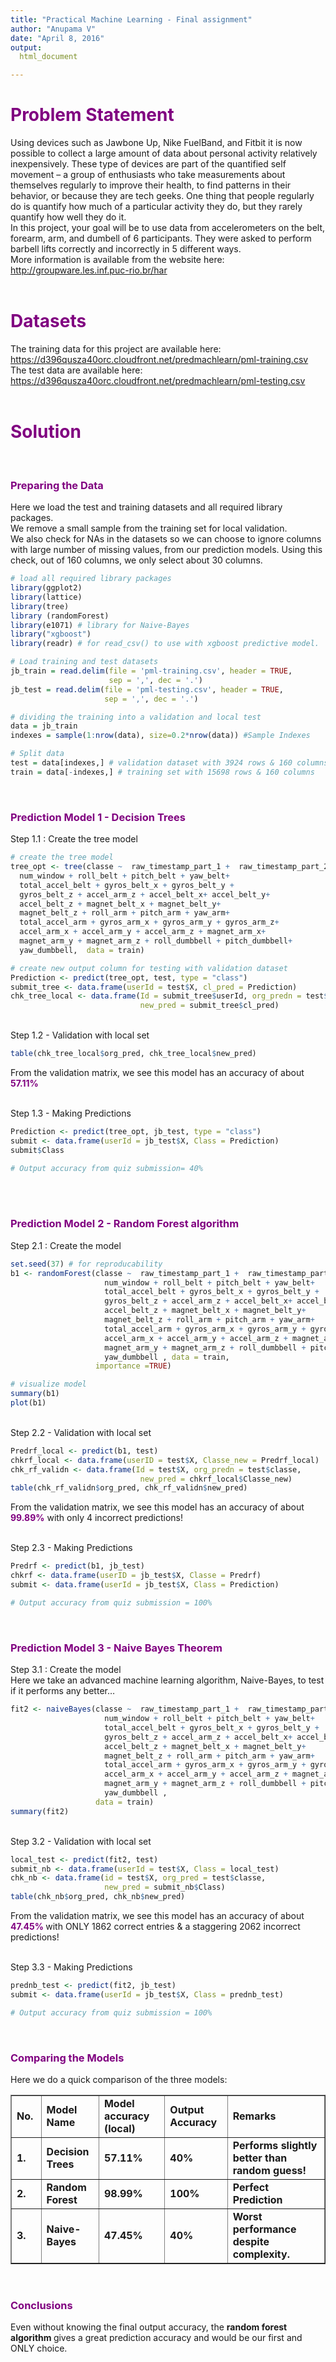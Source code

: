 ---
title: "Practical Machine Learning - Final assignment"
author: "Anupama V"
date: "April 8, 2016"
output: 
  html_document

---

<font color="purple"><h1> Problem Statement</h1></font>

Using devices such as Jawbone Up, Nike FuelBand, and Fitbit it is now possible to collect a large amount of data about personal activity relatively inexpensively. These type of devices are part of the quantified self movement – a group of enthusiasts who take measurements about themselves regularly to improve their health, to find patterns in their behavior, or because they are tech geeks. One thing that people regularly do is quantify how much of a particular activity they do, but they rarely quantify how well they do it. <br />
In this project, your goal will be to use data from accelerometers on the belt, forearm, arm, and dumbell of 6 participants. They were asked to perform barbell lifts correctly and incorrectly in 5 different ways. <br />
More information is available from the website here: <a href =  http://groupware.les.inf.puc-rio.br/har>http://groupware.les.inf.puc-rio.br/har</a>
<br /><br />

<font color="purple"><h1> Datasets </h1></font>
The training data for this project are available here:<br />
<a href = https://d396qusza40orc.cloudfront.net/predmachlearn/pml-training.csv>
https://d396qusza40orc.cloudfront.net/predmachlearn/pml-training.csv </a> <br />
The test data are available here:<br />
<a href = https://d396qusza40orc.cloudfront.net/predmachlearn/pml-testing.csv>
https://d396qusza40orc.cloudfront.net/predmachlearn/pml-testing.csv </a>
<br /><br />


<font color="purple"><h1>Solution</h1></font><br />

<font color="purple"><h3>Preparing the Data</h3></font>
Here we load the test and training datasets and all required library packages.<br />
We remove a small sample from the training set for local validation. <br />
We also check for NAs in the datasets so we can choose to ignore columns with large number of missing values, from our prediction models. Using this check, out of 160 columns, we only select about 30 columns.

```{r chunk_name, include=FALSE}
# load all required library packages
library(ggplot2)
library(lattice)
library(tree)
library (randomForest)
library(e1071) # library for Naive-Bayes
library("xgboost")
library(readr) # for read_csv() to use with xgboost predictive model.
```

```{r}
# Load training and test datasets
jb_train = read.delim(file = 'pml-training.csv', header = TRUE, 
                      sep = ',', dec = '.')
jb_test = read.delim(file = 'pml-testing.csv', header = TRUE, 
                     sep = ',', dec = '.')

# dividing the training into a validation and local test 
data = jb_train
indexes = sample(1:nrow(data), size=0.2*nrow(data)) #Sample Indexes

# Split data
test = data[indexes,] # validation dataset with 3924 rows & 160 columns
train = data[-indexes,] # training set with 15698 rows & 160 columns
```

<br />




<font color="purple"><h3>Prediction Model 1 - Decision Trees</h3></font>
Step 1.1 : Create the tree model
```{r}
# create the tree model
tree_opt <- tree(classe ~  raw_timestamp_part_1 +  raw_timestamp_part_2+
  num_window + roll_belt + pitch_belt + yaw_belt+ 
  total_accel_belt + gyros_belt_x + gyros_belt_y + 
  gyros_belt_z + accel_arm_z + accel_belt_x+ accel_belt_y+
  accel_belt_z + magnet_belt_x + magnet_belt_y+ 
  magnet_belt_z + roll_arm + pitch_arm + yaw_arm+ 
  total_accel_arm + gyros_arm_x + gyros_arm_y + gyros_arm_z+
  accel_arm_x + accel_arm_y + accel_arm_z + magnet_arm_x+
  magnet_arm_y + magnet_arm_z + roll_dumbbell + pitch_dumbbell+
  yaw_dumbbell,  data = train)

# create new output column for testing with validation dataset
Prediction <- predict(tree_opt, test, type = "class")
submit_tree <- data.frame(userId = test$X, cl_pred = Prediction)
chk_tree_local <- data.frame(Id = submit_tree$userId, org_predn = test$classe,
                             new_pred = submit_tree$cl_pred)
```

<br />Step 1.2 - Validation with local set
``` {r}
table(chk_tree_local$org_pred, chk_tree_local$new_pred)
```
From the validation matrix, we see this model has an accuracy of about <font color = "purple"><b>57.11%</b></font><br /><br />

Step 1.3 - Making Predictions
```{r}
Prediction <- predict(tree_opt, jb_test, type = "class")
submit <- data.frame(userId = jb_test$X, Class = Prediction)
submit$Class

# Output accuracy from quiz submission= 40%
```

<br /><br />

<font color="purple"><h3>Prediction Model 2 - Random Forest algorithm</h3></font>
Step 2.1 : Create the model
``` {r}
set.seed(37) # for reproducability
b1 <- randomForest(classe ~  raw_timestamp_part_1 +  raw_timestamp_part_2+
                     num_window + roll_belt + pitch_belt + yaw_belt+ 
                     total_accel_belt + gyros_belt_x + gyros_belt_y + 
                     gyros_belt_z + accel_arm_z + accel_belt_x+ accel_belt_y+
                     accel_belt_z + magnet_belt_x + magnet_belt_y+ 
                     magnet_belt_z + roll_arm + pitch_arm + yaw_arm+ 
                     total_accel_arm + gyros_arm_x + gyros_arm_y + gyros_arm_z+
                     accel_arm_x + accel_arm_y + accel_arm_z + magnet_arm_x+
                     magnet_arm_y + magnet_arm_z + roll_dumbbell + pitch_dumbbell+
                     yaw_dumbbell , data = train,
                   importance =TRUE)

# visualize model 
summary(b1)
plot(b1)

```

<br />Step 2.2 - Validation with local set
``` {r}
Predrf_local <- predict(b1, test)
chkrf_local <- data.frame(userID = test$X, Classe_new = Predrf_local)
chk_rf_validn <- data.frame(Id = test$X, org_predn = test$classe,
                             new_pred = chkrf_local$Classe_new)
table(chk_rf_validn$org_pred, chk_rf_validn$new_pred)
```
From the validation matrix, we see this model has an accuracy of about <font color = "purple"><b>99.89%</b></font> with only 4 incorrect predictions!<br /><br />



Step 2.3 - Making Predictions
```{r}
Predrf <- predict(b1, jb_test)
chkrf <- data.frame(userID = jb_test$X, Classe = Predrf)
submit <- data.frame(userId = jb_test$X, Class = Prediction)

# Output accuracy from quiz submission = 100%
```
<br />



<font color="purple"><h3>Prediction Model 3 - Naive Bayes Theorem</h3></font>
Step 3.1 : Create the model<br />
Here we take an advanced machine learning algorithm, Naive-Bayes, to test if it performs any better...
``` {r}
fit2 <- naiveBayes(classe ~  raw_timestamp_part_1 +  raw_timestamp_part_2+
                     num_window + roll_belt + pitch_belt + yaw_belt+ 
                     total_accel_belt + gyros_belt_x + gyros_belt_y + 
                     gyros_belt_z + accel_arm_z + accel_belt_x+ accel_belt_y+
                     accel_belt_z + magnet_belt_x + magnet_belt_y+ 
                     magnet_belt_z + roll_arm + pitch_arm + yaw_arm+ 
                     total_accel_arm + gyros_arm_x + gyros_arm_y + gyros_arm_z+
                     accel_arm_x + accel_arm_y + accel_arm_z + magnet_arm_x+
                     magnet_arm_y + magnet_arm_z + roll_dumbbell + pitch_dumbbell+
                     yaw_dumbbell , 
                   data = train)
summary(fit2)
```

<br />Step 3.2 - Validation with local set
```{r}
local_test <- predict(fit2, test)
submit_nb <- data.frame(userId = test$X, Class = local_test)
chk_nb <- data.frame(id = test$X, org_pred = test$classe, 
                     new_pred = submit_nb$Class)
table(chk_nb$org_pred, chk_nb$new_pred)

```
From the validation matrix, we see this model has an accuracy of about <font color = "purple"><b>47.45% </b></font> with ONLY 1862 correct entries & a staggering  2062 incorrect predictions!<br /><br />

Step 3.3 - Making Predictions
```{r}
prednb_test <- predict(fit2, jb_test)
submit <- data.frame(userId = jb_test$X, Class = prednb_test)

# Output accuracy from quiz submission = 100%
```
<br />



<font color="purple"><h3>Comparing the Models</h3></font>
Here we do a quick comparison of the three models:
<table border="1">
<tr>
<td><b> No. </b></td>
<td><b> Model Name</b></td>
<td><b> Model accuracy (local) </b></td>
<td><b> Output Accuracy </b></td>
<td><b> Remarks </b></td>
</tr>
<tr>
<td><b> 1. </b></td>
<td><b> Decision Trees </b></td>
<td><b> 57.11% </b></td>
<td><b> 40% </b></td>
<td><b> Performs slightly better than random guess! </b></td>
</tr>
<tr>
<td><b> 2. </b></td>
<td><b> Random Forest </b></td>
<td><b> 98.99% </b></td>
<td><b> 100% </b></td>
<td><b> Perfect Prediction</b></td>
</tr>
<tr>
<td><b> 3. </b></td>
<td><b> Naive-Bayes </b></td>
<td><b> 47.45% </b></td>
<td><b> 40% </b></td>
<td><b> Worst performance despite complexity. </b></td>
</tr>
</table>
<br />

<font color="purple"><h3>Conclusions</h3></font>
Even without knowing the final output accuracy, the <b>random forest algorithm </b> gives a great prediction accuracy and would be our first and ONLY choice.
<br />

